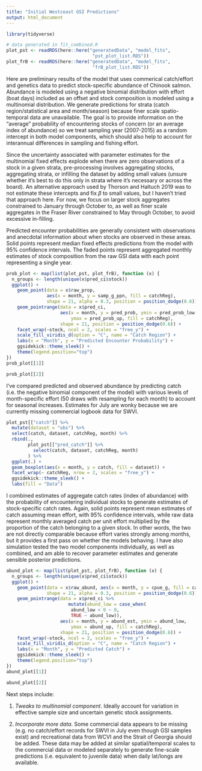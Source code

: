 ```yaml
---
title: "Initial Westcoast GSI Predictions"
output: html_document
---
```


```r
library(tidyverse)

# data generated in fit_combined.R
plot_pst <- readRDS(here::here("generatedData", "model_fits",
                                "pst_plot_list.RDS"))
plot_frB <- readRDS(here::here("generatedData", "model_fits",
                                "frB_plot_list.RDS"))
```

Here are preliminary results of the model that uses commerical catch/effort and genetics data to predict stock-specific abundance of Chinook salmon. Abundance is modeled using a negative binomial distribution with effort (boat days) included as an offset and stock composition is modeled using a multinomial distribution. We generate predictions for strata (catch region/statistical area and month/season) because finer scale spatio-temporal data are unavailable. The goal is to provide information on the "average" probability of encountering stocks of concern (or an average index of abundance) so we treat sampling year (2007-2015) as a random intercept in both model components, which should also help to account for interannual differences in sampling and fishing effort.

Since the uncertainty associated with parameter estimates for the multinomial fixed effects explode when there are zero observations of a stock in a given strata, pre-processing involves aggregating stocks, aggregating strata, or infilling the dataset by adding small values (unsure whether it's best to do this only in strata where it's necessary or across the board). An alternative approach used by Thorson and Haltuch 2019 was to not estimate these intercepts and fix $\beta$ to small values, but I haven't tried that approach here. For now, we focus on larger stock aggregates constrained to January through October to, as well as finer scale aggregates in the Fraser River constrained to May through October, to avoid excessive in-filling.

Predicted encounter probabilities are generally consistent with observations and anecdotal information about when stocks are observed in these areas. Solid points represent median fixed effects predictions from the model with 95% confidence intervals. The faded points represent aggregated monthly estimates of stock composition from the raw GSI data with each point representing a single year. 

```r
prob_plot <- map(list(plot_pst, plot_frB), function (x) {
  n_groups <- length(unique(x$pred_ci$stock))
  ggplot() +
    geom_point(data = x$raw_prop, 
               aes(x = month, y = samp_g_ppn, fill = catchReg),
               shape = 21, alpha = 0.3, position = position_dodge(0.6)) +
    geom_pointrange(data = x$pred_ci, 
                    aes(x = month, y = pred_prob, ymin = pred_prob_low, 
                        ymax = pred_prob_up, fill = catchReg), 
                    shape = 21, position = position_dodge(0.6)) +
    facet_wrap(~stock, ncol = 2, scales = "free_y") +
    scale_fill_viridis_d(option = "C", name = "Catch Region") +
    labs(x = "Month", y = "Predicted Encounter Probability") +
    ggsidekick::theme_sleek() +
    theme(legend.position="top")
})
prob_plot[[1]]
```

```r
prob_plot[[2]]
```

I've compared predicted and observed abundance by predicting catch (i.e. the negative binomial component of the model) with various levels of month-specific effort (50 draws with resampling for each month) to account for seasonal increases. Estimates for July are wonky because we are currently missing commercial logbook data for SWVI.

```r
plot_pst[["catch"]] %>% 
  mutate(dataset = "obs") %>% 
  select(catch, dataset, catchReg, month) %>% 
  rbind(., 
        plot_pst[["pred_catch"]] %>% 
          select(catch, dataset, catchReg, month)
        ) %>% 
  ggplot(.) +
  geom_boxplot(aes(x = month, y = catch, fill = dataset)) +
  facet_wrap(~ catchReg, nrow = 2, scales = "free_y") +
  ggsidekick::theme_sleek() +
  labs(fill = "Data")
```

I combined estimates of aggregate catch rates (index of abundance) with the probability of encountering individual stocks to generate estimates of stock-specific catch rates. Again, solid points represent mean estimates of catch assuming mean effort, with 95% confidence intervals, while raw data represent monthly averaged catch per unit effort multiplied by the proportion of the catch belonging to a given stock. In other words, the two are not directly comparable because effort varies strongly among months, but it provides a first pass on whether the models behaving. I have also simulation tested the two model components individually, as well as combined, and am able to recover parameter estimates and generate sensible posterior predictions.

```r
abund_plot <- map(list(plot_pst, plot_frB), function (x) {
  n_groups <- length(unique(x$pred_ci$stock))
  ggplot() +
    geom_point(data = x$raw_abund, aes(x = month, y = cpue_g, fill = catchReg),
               shape = 21, alpha = 0.3, position = position_dodge(0.6)) +
    geom_pointrange(data = x$pred_ci %>% 
                       mutate(abund_low = case_when(
                        abund_low < 0 ~ 0,
                        TRUE ~ abund_low)), 
                    aes(x = month, y = abund_est, ymin = abund_low, 
                        ymax = abund_up, fill = catchReg), 
                    shape = 21, position = position_dodge(0.6)) +
    facet_wrap(~stock, ncol = 2, scales = "free_y") +
    scale_fill_viridis_d(option = "C", name = "Catch Region") +
    labs(x = "Month", y = "Predicted Catch") +
    ggsidekick::theme_sleek() +
    theme(legend.position="top")
})
abund_plot[[1]]
```

```r
abund_plot[[2]]
```

Next steps include:

1. _Tweaks to multinomial component_. Ideally account for variation in effective sample size and uncertain genetic stock assignments.

2. _Incorporate more data_. Some commercial data appears to be missing (e.g. no catch/effort records for SWVI in July even though GSI samples exist) and  recreational data from WCVI and the Strait of Georgia should be added. These data may be added at similar spatial/temporal scales to the commercial data or modeled separately to generate fine-scale predictions (i.e. equivalent to juvenile data) when daily lat/longs are available.
